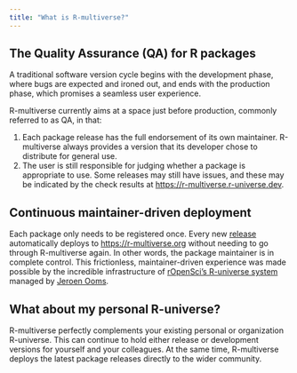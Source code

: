 ```yaml
---
title: "What is R-multiverse?"
---
```


## The Quality Assurance (QA) for R packages

A traditional software version cycle begins with the development phase, where bugs are expected and ironed out, and ends with the production phase, which promises a seamless user experience.

R-multiverse currently aims at a space just before production, commonly referred to as QA, in that:

1. Each package release has the full endorsement of its own maintainer. R-multiverse always provides a version that its developer chose to distribute for general use.
2. The user is still responsible for judging whether a package is appropriate to use. Some releases may still have issues, and these may be indicated by the check results at <https://r-multiverse.r-universe.dev>.

## Continuous maintainer-driven deployment

Each package only needs to be registered once. Every new [release](https://docs.github.com/en/repositories/releasing-projects-on-github/managing-releases-in-a-repository) automatically deploys to <https://r-multiverse.org> without needing to go through R-multiverse again. In other words, the package maintainer is in complete control. This frictionless, maintainer-driven experience was made possible by the incredible infrastructure of [rOpenSci's R-universe system](https://r-multiverse.r-universe.dev) managed by [Jeroen Ooms](https://github.com/jeroen/).

## What about my personal R-universe?

R-multiverse perfectly complements your existing personal or organization R-universe. This can continue to hold either release or development versions for yourself and your colleagues. At the same time, R-multiverse deploys the latest package releases directly to the wider community.

